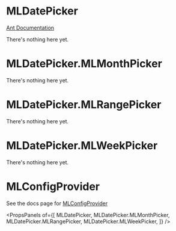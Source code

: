
# MLDatePicker

[Ant Documentation](https://3x.ant.design/components/date-picker)

There's nothing here yet.


# MLDatePicker.MLMonthPicker

There's nothing here yet.

# MLDatePicker.MLRangePicker

There's nothing here yet.

# MLDatePicker.MLWeekPicker

There's nothing here yet.

# MLConfigProvider

See the docs page for [MLConfigProvider](/?path=/docs/other-mlconfigprovider--basic)

<PropsPanels of={[
  MLDatePicker,
  MLDatePicker.MLMonthPicker,
  MLDatePicker.MLRangePicker,
  MLDatePicker.MLWeekPicker,
]} />
